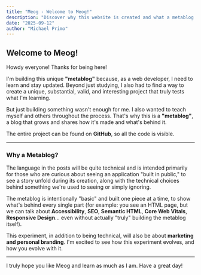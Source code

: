 ```yaml
---
title: "Meog - Welcome to Meog!"
description: "Discover why this website is created and what a metablog is and how Meog share the journey of learning step by step."
date: "2025-09-12"
author: "Michael Primo"
---
```


## Welcome to Meog!

Howdy everyone! Thanks for being here!

I'm building this unique **"metablog"** because, as a web developer, I need to learn and stay updated. Beyond just studying, I also had to find a way to create a unique, substantial, valid, and interesting project that truly tests what I'm learning.

But just building something wasn't enough for me. I also wanted to teach myself and others throughout the process. That's why this is a **"metablog"**, a blog that grows and shares how it's made and what's behind it.

The entire project can be found on **GitHub**, so all the code is visible.

---

### Why a Metablog?

The language in the posts will be quite technical and is intended primarily for those who are curious about seeing an application "built in public," to see a story unfold during its creation, along with the technical choices behind something we're used to seeing or simply ignoring.

The metablog is intentionally "basic" and built one piece at a time, to show what's behind every single part (for example: you see an HTML page, but we can talk about **Accessibility**, **SEO**, **Semantic HTML**, **Core Web Vitals**, **Responsive Design**... even without actually "truly" building the metablog itself).

This experiment, in addition to being technical, will also be about **marketing and personal branding**. I'm excited to see how this experiment evolves, and how you evolve with it.

---

I truly hope you like Meog and learn as much as I am. Have a great day!